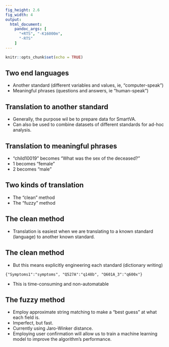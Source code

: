 ```yaml
---
fig_height: 2.6
fig_width: 4
output:
  html_document:
    pandoc_args: [
      "+RTS", "-K16000m",
      "-RTS"
    ]
---
```


```r
knitr::opts_chunk$set(echo = TRUE)
```


## Two end languages

- Another standard (different variables and values, ie, "computer-speak")
- Meaningful phrases (questions and answers, ie "human-speak")

## Translation to another standard

- Generally, the purpose wil be to prepare data for SmartVA.
- Can also be used to combine datasets of different standards for ad-hoc analysis. 

## Translation to meaningful phrases

- "child10019" becomes "What was the sex of the deceased?"
- 1 becomes "female"  
- 2 becomes "male"

## Two kinds of translation

- The "clean" method
- The "fuzzy" method


## The clean method

- Translation is easiest when we are translating to a known standard (language) to another known standard.


## The clean method

- But this means explicitly engineering each standard (dictionary writing)

```
{"Symptoms1":"symptoms", "Q527A":"q148b", "Q601A_3":"q600x"}
```

- This is time-consuming and non-automatable  


## The fuzzy method

- Employ approximate string matching to make a "best guess" at what each field is.  
- Imperfect, but fast.  
- Currently using Jaro-Winker distance.
- Employing user confirmation will allow us to train a machine learning model to improve the algorithm's performance.


